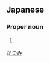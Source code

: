 ==Japanese==
{{ja-kanjitab|克|実}}

===Proper noun===
{{ja-pos|proper|かつみ}}

# {{given name|male|lang=ja}}

[[Category:Japanese male given names|かつみ]]